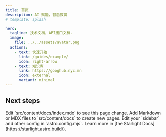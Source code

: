 ```yaml
---
title: 首页
description: AI 赋能，智启教育
# template: splash

hero:
  tagline: 技术文档，API接口文档.
  image:
    file: ../../assets/avatar.png
  actions:
    - text: 快速开始
      link: /guides/example/
      icon: right-arrow
    - text: 知识库
      link: https://googhub.nyc.mn
      icon: external
      variant: minimal
---
```



## Next steps

<CardGrid>
	<Card title="Update content" icon="pencil">
		Edit `src/content/docs/index.mdx` to see this page change.
	</Card>
	<Card title="Add new content" icon="add-document">
		Add Markdown or MDX files to `src/content/docs` to create new pages.
	</Card>
	<Card title="Configure your site" icon="setting">
		Edit your `sidebar` and other config in `astro.config.mjs`.
	</Card>
	<Card title="Read the docs" icon="open-book">
		Learn more in [the Starlight Docs](https://starlight.astro.build/).
	</Card>
</CardGrid>
